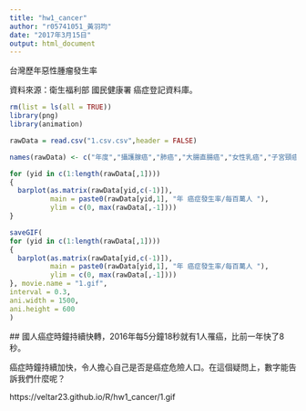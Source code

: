 ```yaml
---
title: "hw1_cancer"
author: "r05741051_黃羽均"
date: "2017年3月15日"
output: html_document
---
```


台灣歷年惡性腫瘤發生率

資料來源：衛生福利部 國民健康署 癌症登記資料庫。


```r
rm(list = ls(all = TRUE))
library(png)
library(animation)

rawData = read.csv("1.csv.csv",header = FALSE)

names(rawData) <- c("年度","攝護腺癌","肺癌","大腸直腸癌","女性乳癌","子宮頸癌")

for (yid in c(1:length(rawData[,1])))
{
  barplot(as.matrix(rawData[yid,c(-1)]),
          main = paste0(rawData[yid,1], "年 癌症發生率/每百萬人 "),
          ylim = c(0, max(rawData[,-1])))
}

saveGIF(
for (yid in c(1:length(rawData[,1])))
{
  barplot(as.matrix(rawData[yid,c(-1)]),
          main = paste0(rawData[yid,1], "年 癌症發生率/每百萬人 "),
          ylim = c(0, max(rawData[,-1])))
}, movie.name = "1.gif",
interval = 0.3,
ani.width = 1500,
ani.height = 600
)
```

 ## 國人癌症時鐘持續快轉，2016年每5分鐘18秒就有1人罹癌，比前一年快了8秒。

癌症時鐘持續加快，令人擔心自己是否是癌症危險人口。在這個疑問上，數字能告訴我們什麼呢？

https://veltar23.github.io/R/hw1_cancer/1.gif
